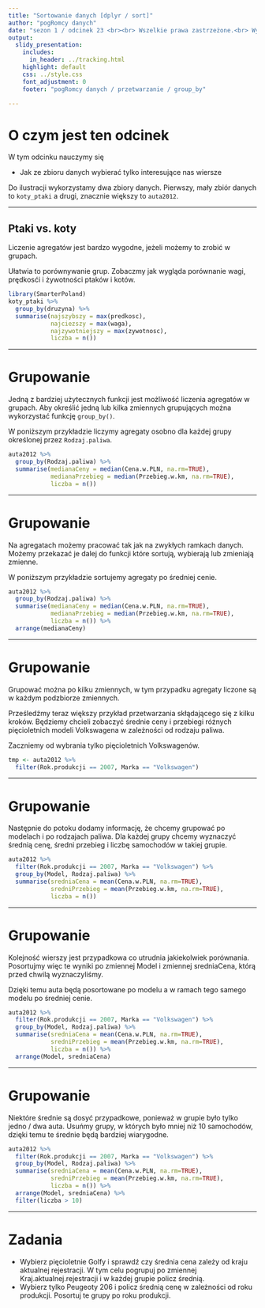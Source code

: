 ```yaml
---
title: "Sortowanie danych [dplyr / sort]"
author: "pogRomcy danych"
date: "sezon 1 / odcinek 23 <br><br> Wszelkie prawa zastrzeżone.<br> Wykorzystanie możliwe wyłącznie za zgodą autora.  <br><br><br><br>Naciśnij `A` by zamienić slajdy na ciągły tekst. <br> Naciśnij `T` by wyświetlić spis treści."
output:
  slidy_presentation:
    includes:
      in_header: ../tracking.html
    highlight: default
    css: ../style.css
    font_adjustment: 0
    footer: "pogRomcy danych / przetwarzanie / group_by"

---
```


# O czym jest ten odcinek

W tym odcinku nauczymy się

- Jak ze zbioru danych wybierać tylko interesujące nas wiersze

Do ilustracji wykorzystamy dwa zbiory danych. Pierwszy, mały zbiór danych to `koty_ptaki` a drugi, znacznie większy to `auta2012`.

---

## Ptaki vs. koty

Liczenie agregatów jest bardzo wygodne, jeżeli możemy to zrobić w grupach.

Ułatwia to porównywanie grup.
Zobaczmy jak wygląda porównanie wagi, prędkosći i żywotności ptaków i kotów.

```r
library(SmarterPoland)
koty_ptaki %>%
  group_by(druzyna) %>%
  summarise(najszybszy = max(predkosc),
            najciezszy = max(waga),
            najzywotniejszy = max(zywotnosc),
            liczba = n())
```

---

# Grupowanie

Jedną z bardziej użytecznych funkcji jest możliwość liczenia agregatów w grupach. 
Aby określić jedną lub kilka zmiennych grupujących można wykorzystać funkcję `group_by()`.

W poniższym przykładzie liczymy agregaty osobno dla każdej grupy określonej przez `Rodzaj.paliwa`.

```r
auta2012 %>%
  group_by(Rodzaj.paliwa) %>%
  summarise(medianaCeny = median(Cena.w.PLN, na.rm=TRUE),
            medianaPrzebieg = median(Przebieg.w.km, na.rm=TRUE),
            liczba = n())
```

---

# Grupowanie

Na agregatach możemy pracować tak jak na zwykłych ramkach danych. Możemy przekazać je dalej do funkcji które sortują, wybierają lub zmieniają zmienne.

W poniższym przykładzie sortujemy agregaty po średniej cenie.

```r
auta2012 %>%
  group_by(Rodzaj.paliwa) %>%
  summarise(medianaCeny = median(Cena.w.PLN, na.rm=TRUE),
            medianaPrzebieg = median(Przebieg.w.km, na.rm=TRUE),
            liczba = n()) %>%
  arrange(medianaCeny)
```

---

# Grupowanie

Grupować można po kilku zmiennych, w tym przypadku agregaty liczone są w każdym podzbiorze zmiennych.

Prześledźmy teraz większy przykład przetwarzania skłądającego się z kilku kroków.
Będziemy chcieli zobaczyć średnie ceny i przebiegi różnych pięcioletnich modeli Volkswagena w zależności od rodzaju paliwa.

Zaczniemy od wybrania tylko pięcioletnich Volkswagenów.

```r
tmp <- auta2012 %>%
  filter(Rok.produkcji == 2007, Marka == "Volkswagen")
```

---

# Grupowanie

Następnie do potoku dodamy informację, że chcemy grupować po modelach i po rodzajach paliwa. 
Dla każdej grupy chcemy wyznaczyć średnią cenę, średni przebieg i liczbę samochodów w takiej grupie.

```r
auta2012 %>%
  filter(Rok.produkcji == 2007, Marka == "Volkswagen") %>%
  group_by(Model, Rodzaj.paliwa) %>%
  summarise(sredniaCena = mean(Cena.w.PLN, na.rm=TRUE),
            sredniPrzebieg = mean(Przebieg.w.km, na.rm=TRUE),
            liczba = n())
```

---

# Grupowanie

Kolejność wierszy jest przypadkowa co utrudnia jakiekolwiek porównania.
Posortujmy więc te wyniki po zmiennej Model i zmiennej sredniaCena, którą przed chwilą wyznaczyliśmy.

Dzięki temu auta będą posortowane po modelu a w ramach tego samego modelu po średniej cenie.

```r
auta2012 %>%
  filter(Rok.produkcji == 2007, Marka == "Volkswagen") %>%
  group_by(Model, Rodzaj.paliwa) %>%
  summarise(sredniaCena = mean(Cena.w.PLN, na.rm=TRUE),
            sredniPrzebieg = mean(Przebieg.w.km, na.rm=TRUE),
            liczba = n()) %>%
  arrange(Model, sredniaCena) 
```

---

# Grupowanie

Niektóre średnie są dosyć przypadkowe, ponieważ w grupie było tylko jedno / dwa auta. 
Usuńmy grupy, w których było mniej niż 10 samochodów, dzięki temu te średnie będą bardziej wiarygodne.

```r
auta2012 %>%
  filter(Rok.produkcji == 2007, Marka == "Volkswagen") %>%
  group_by(Model, Rodzaj.paliwa) %>%
  summarise(sredniaCena = mean(Cena.w.PLN, na.rm=TRUE),
            sredniPrzebieg = mean(Przebieg.w.km, na.rm=TRUE),
            liczba = n()) %>%
  arrange(Model, sredniaCena) %>%
  filter(liczba > 10)
```

---

# Zadania
* Wybierz pięcioletnie Golfy i sprawdź czy średnia cena zależy od kraju aktualnej rejestracji. W tym celu pogrupuj po zmiennej Kraj.aktualnej.rejestracji i w każdej grupie policz średnią.
* Wybierz tylko Peugeoty 206 i policz średnią cenę w zależności od roku produkcji. Posortuj te grupy po roku produkcji.



